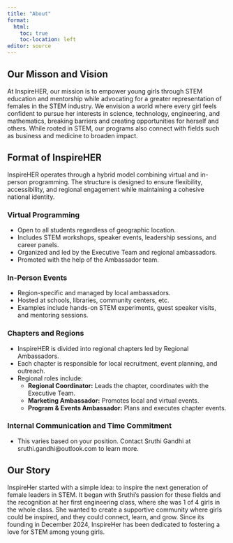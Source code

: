 ```yaml
---
title: "About"
format: 
  html:
    toc: true
    toc-location: left
editor: source
---
```


## Our Misson and Vision

[At InspireHER, our mission is to empower young girls through STEM education and mentorship while advocating for a greater representation of females in the STEM industry. We envision a world where every girl feels confident to pursue her interests in science, technology, engineering, and mathematics, breaking barriers and creating opportunities for herself and others. While rooted in STEM, our programs also connect with fields such as business and medicine to broaden impact.]{.black-text}

## Format of InspireHER

InspireHER operates through a hybrid model combining virtual and in-person programming. The structure is designed to ensure flexibility, accessibility, and regional engagement while maintaining a cohesive national identity.

### Virtual Programming

-   Open to all students regardless of geographic location.\
-   Includes STEM workshops, speaker events, leadership sessions, and career panels.\
-   Organized and led by the Executive Team and regional ambassadors.\
-   Promoted with the help of the Ambassador team.

### In-Person Events

-   Region-specific and managed by local ambassadors.\
-   Hosted at schools, libraries, community centers, etc.\
-   Examples include hands-on STEM experiments, guest speaker visits, and mentoring sessions.

### Chapters and Regions

-   InspireHER is divided into regional chapters led by Regional Ambassadors.\
-   Each chapter is responsible for local recruitment, event planning, and outreach.\
-   Regional roles include:
    -   **Regional Coordinator:** Leads the chapter, coordinates with the Executive Team.\
    -   **Marketing Ambassador:** Promotes local and virtual events.\
    -   **Program & Events Ambassador:** Plans and executes chapter events.

### Internal Communication and Time Commitment

-   This varies based on your position. Contact Sruthi Gandhi at sruthi.gandhi\@outlook.com to learn more.

## Our Story

[InspireHer started with a simple idea: to inspire the next generation of female leaders in STEM. It began with Sruthi's passion for these fields and the recognition at her first engineering class, where she was 1 of 4 girls in the whole class. She wanted to create a supportive community where girls could be inspired, and they could connect, learn, and grow. Since its founding in December 2024, InspireHer has been dedicated to fostering a love for STEM among young girls.]{.black-text}
